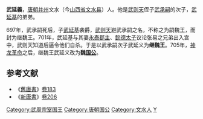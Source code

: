 '''武延義'''，[[唐朝|唐朝]][[并州|并州]]文水（今[[山西省|山西省]][[文水县|文水县]]）人。他是[[武则天|武则天]]侄子[[武承嗣|武承嗣]]的次子，[[武延基|武延基]]的弟弟。

697年，武承嗣死后，子[[武延基|武延基]]袭爵，[[武则天|武则天]]避武承嗣之名，不称之为嗣魏王，而封为继魏王。701年，武延基与其妻[[永泰郡主|永泰郡主]]、[[懿德太子|懿德太子]]议论张易之兄弟出入宫中，武则天知道后逼令他们自杀。于是以武承嗣次子武延义为'''继魏王'''。705年，[[神龙革命|神龙革命]]之后，继魏王武延义改为'''魏[[国公|国公]]'''。

== 参考文献==
*《[[舊唐書|舊唐書]]》[[s:舊唐書/卷183|卷183]]
*《[[新唐書|新唐書]]》[[s:新唐書/卷206|卷206]]
{{DEFAULTSORT:W}}
[[Category:武周宗室国王|Category:武周宗室国王]]
[[Category:唐朝国公|Category:唐朝国公]]
[[Category:文水人|Category:文水人]]
[[Category:武姓|Y]]